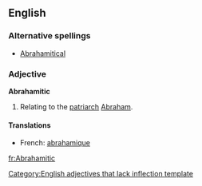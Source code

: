 ==English==

===Alternative spellings===
*[[Abrahamitical]]

===Adjective===
'''Abrahamitic'''
# Relating to the [[patriarch]] [[Abraham]].

====Translations====
*French: [[abrahamique]]

[[Category:English adjectives that lack inflection template]]

[[fr:Abrahamitic]]